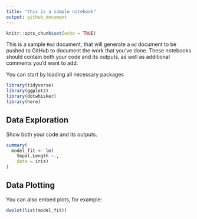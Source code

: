 ```yaml
---
title: "this is a sample notebook"
output: github_document
---
```


```r
knitr::opts_chunk$set(echo = TRUE)
```

This is a sample `Rmd` document, that will generate a `md` document to be pushed to GitHub to document the work that you've done. These notebooks should contain both your code and its outputs, as well as additional comments you'd want to add.   

You can start by loading all necessary packages

```r
library(tidyverse)
library(ggplot2)
library(dotwhisker)
library(here)
```


## Data Exploration

Show both your code and its outputs.  

```r
summary(
  model_fit <- lm(
    Sepal.Length ~.,
    data = iris)
)
```

## Data Plotting 

You can also embed plots, for example:

```r
dwplot(list(model_fit))
```

